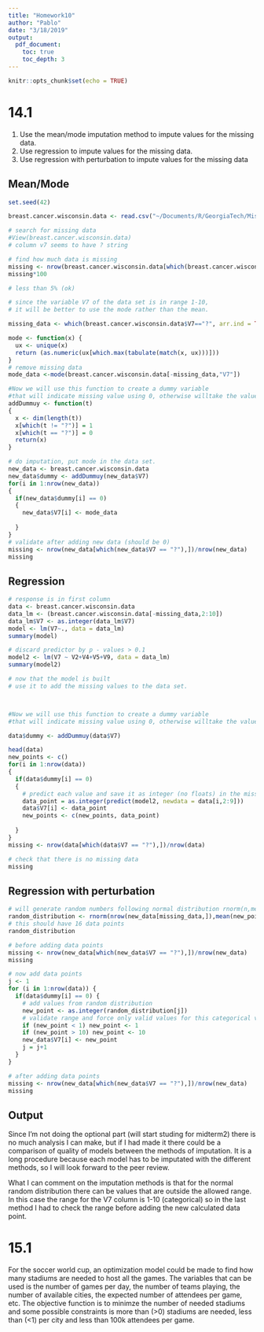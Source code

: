 ```yaml
---
title: "Homework10"
author: "Pablo"
date: "3/18/2019"
output:
  pdf_document:
    toc: true
    toc_depth: 3
---
```


```r
knitr::opts_chunk$set(echo = TRUE)
```

# 14.1

1. Use the mean/mode imputation method to impute values for the missing data.
2. Use regression to impute values for the missing data.
3. Use regression with perturbation to impute values for the missing data

## Mean/Mode
```r
set.seed(42)

breast.cancer.wisconsin.data <- read.csv("~/Documents/R/GeorgiaTech/MissingData/breast-cancer-wisconsin.data.txt", header=FALSE)

# search for missing data
#View(breast.cancer.wisconsin.data)
# column v7 seems to have ? string

# find how much data is missing
missing <- nrow(breast.cancer.wisconsin.data[which(breast.cancer.wisconsin.data$V7 == "?"),])/nrow(breast.cancer.wisconsin.data)
missing*100

# less than 5% (ok)

# since the variable V7 of the data set is in range 1-10, 
# it will be better to use the mode rather than the mean.

missing_data <- which(breast.cancer.wisconsin.data$V7=="?", arr.ind = TRUE)

mode <- function(x) {
  ux <- unique(x)
  return (as.numeric(ux[which.max(tabulate(match(x, ux)))]))
}
# remove missing data
mode_data <-mode(breast.cancer.wisconsin.data[-missing_data,"V7"])

#Now we will use this function to create a dummy variable 
#that will indicate missing value using 0, otherwise willtake the value 1.
addDummuy <- function(t)
{
  x <- dim(length(t)) 
  x[which(t != "?")] = 1
  x[which(t == "?")] = 0
  return(x)
}

# do imputation, put mode in the data set.
new_data <- breast.cancer.wisconsin.data
new_data$dummy <- addDummuy(new_data$V7)
for(i in 1:nrow(new_data))
{
  if(new_data$dummy[i] == 0)
  {
    new_data$V7[i] <- mode_data
    
  }
}
# validate after adding new data (should be 0)
missing <- nrow(new_data[which(new_data$V7 == "?"),])/nrow(new_data)
missing

```


## Regression

```r
# response is in first column
data <- breast.cancer.wisconsin.data
data_lm <- (breast.cancer.wisconsin.data[-missing_data,2:10])
data_lm$V7 <- as.integer(data_lm$V7)
model <- lm(V7~., data = data_lm)
summary(model)

# discard predictor by p - values > 0.1
model2 <- lm(V7 ~ V2+V4+V5+V9, data = data_lm)
summary(model2)

# now that the model is built
# use it to add the missing values to the data set.



#Now we will use this function to create a dummy variable 
#that will indicate missing value using 0, otherwise willtake the value 1.

data$dummy <- addDummuy(data$V7)

head(data)
new_points <- c()
for(i in 1:nrow(data))
{
  if(data$dummy[i] == 0)
  {
    # predict each value and save it as integer (no floats) in the missing i value
    data_point = as.integer(predict(model2, newdata = data[i,2:9]))
    data$V7[i] <- data_point
    new_points <- c(new_points, data_point)
    
  }
}
missing <- nrow(data[which(data$V7 == "?"),])/nrow(data)

# check that there is no missing data
missing
```


## Regression with perturbation

```r
# will generate random numbers following normal distribution rnorm(n,mean,sd)
random_distribution <- rnorm(nrow(new_data[missing_data,]),mean(new_points),sd(new_points))
# this should have 16 data points
random_distribution

# before adding data points
missing <- nrow(new_data[which(new_data$V7 == "?"),])/nrow(new_data)
missing

# now add data points
j <- 1
for (i in 1:nrow(data)) {
  if(data$dummy[i] == 0) {
    # add values from random distribution
    new_point <- as.integer(random_distribution[j])
    # validate range and force only valid values for this categorical variable
    if (new_point < 1) new_point <- 1
    if (new_point > 10) new_point <- 10
    new_data$V7[i] <- new_point
    j = j+1
  }
}

# after adding data points
missing <- nrow(new_data[which(new_data$V7 == "?"),])/nrow(new_data)
missing

```

## Output



Since I'm not doing the optional part (will start studing for midterm2) there is no much analysis I can make, but if I had made it there could be a comparison of quality of models between the methods of imputation. It is a long procedure because each model has to be imputated with the different methods, so I will look forward to the peer review.

What I can comment on the imputation methods is that for the normal random distribution there can be values that are outside the allowed range. In this case the range for the V7 column is 1-10 (categorical) so in the last method I had to check the range before adding the new calculated data point.

# 15.1

For the soccer world cup, an optimization model could be made to find how many stadiums are needed to host all the games. The variables that can be used is the number of games per day, the number of teams playing, the number of available cities, the expected number of attendees per game, etc. The objective function is to minimze the number of needed stadiums and some possible constraints is more than (>0) stadiums are needed, less than (<1) per city and less than 100k attendees per game.